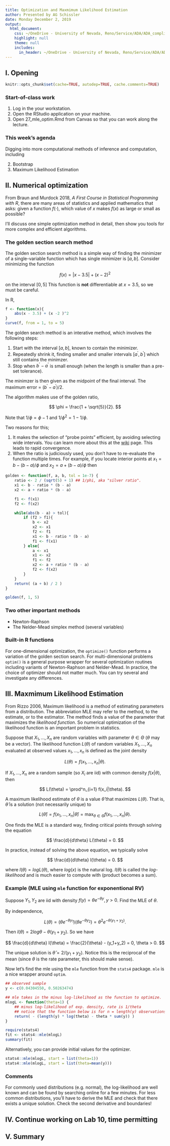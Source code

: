 ```yaml
---
title: Optimization and Maxmimum Likelihood Estimation
author: Presented by AG Schissler
date: Monday December 2, 2019
output:
  html_document:
    css: ~/OneDrive - University of Nevada, Reno/Service/ADA/ADA_compliant_teaching_workflow/styles/base.css
    highlight: null
    theme: null
    includes:
      in_header: ~/OneDrive - University of Nevada, Reno/Service/ADA/ADA_compliant_teaching_workflow/styles/notebook.html
---
```


## I. Opening 

```r
knitr::opts_chunk$set(cache=TRUE, autodep=TRUE, cache.comments=TRUE)
```

### Start-of-class work

1. Log in the your workstation.
2. Open the RStudio application on your machine.
3. Open 27_mle_optim.Rmd from Canvas so that you can work along the lecture.

### This week's agenda

Digging into more computational methods of inference and computation, including

2) Bootstrap
3) Maximum Likelihood Estimation

## II. Numerical optimization

From Braun and Murdock 2018, *A First Course in Statistical Programming with R*, there are many areas of statistics and applied mathematics that asks: given a function $f(\cdot)$, which value of $x$ makes $f(x)$ as large or small as possible?

I'll discuss one simple optimization method in detail, then show you tools for more complex and efficient algorithms.

### The golden section search method

The golden section search method is a simple way of finding the minimizer of a single-variable function which has single minimizer is $[a,b]$. Consider minimizing the function

$$
f(x) = |x - 3.5| + (x - 2)^2
$$

on the interval $[0,5]$ This function is **not** differentiable at $x=3.5$, so we must be careful.

In R,

```r
f <- function(x){
    abs(x - 3.5) + (x -2 )^2
}
curve(f, from = 1, to = 5)
```

The golden search method is an interative method, which involves the following steps:

1. Start with the interval $[a,b]$, known to contain the minimizer.
2. Repeatedly shrink it, finding smaller and smaller intervals $[a^\prime,b^\prime]$ which still contains the minimzer.
3. Stop when $b^\prime - a^\prime$ is small enough (when the length is smaller than a pre-set tolerance).

The minimzer is then given as the midpoint of the final interval. The maximum error = $(b^\prime - a^\prime) / 2$.

The algorithm makes use of the golden ratio,

$$
\phi = \frac{1 + \sqrt{5}}{2}.
$$

Note that $1/\phi = \phi - 1$ and $1/\phi^2 = 1 - 1/\phi$.

Two reasons for this;

1) It makes the selection of "probe points" efficient, by avoiding selecting wide intervals. You can learn more about this at the [wiki](https://en.wikipedia.org/wiki/Golden-section_search) page. This leads to rapid convergence.
2) When the ratio is judiciously used, you don't have to re-evaluate the function multiple times. For example, if you locate interior points at $x_1 = b-(b-a)/\phi$ and $x_2 = a + (b-a)/\phi$ then

\begin{align}
x_1^{\prime} &= b - (b-a^{\prime})/\phi \\
 &= b - (b-x_1)/\phi \\
 &= b - (b-a)/\phi^2 \\
 &= a + (b -a)/\phi \\
 &= x_2
\end{align}




```r
golden <- function(f, a, b, tol = 1e-7) {
    ratio <- 2 / (sqrt(5) + 1) ## 1/phi, aka "silver ratio".
    x1 <- b - ratio * (b - a)
    x2 <- a + ratio * (b - a)

    f1 <- f(x1)
    f2 <- f(x2)

    while(abs(b - a) > tol){
        if (f2 > f1){
            b <- x2
            x2 <- x1
            f2 <- f1
            x1 <- b - ratio * (b - a)
            f1 <- f(x1)
        } else{
            a <- x1
            x1 <- x2
            f1 <- f2
            x2 <- a + ratio * (b - a)
            f2 <- f(x2)
        }
    }
    return( (a + b) / 2 )
}
```
```r
golden(f, 1, 5)
```

### Two other important methods

- Newton-Raphson
- The Nelder-Mead simplex method (several variables)

### Built-in R functions

For one-dimensional optimization, the `optimize()` function performs a variation of the golden section search. For multi-dimensional problems `optim()` is a general purpose wrapper for several optimization routines including variants of Newton-Raphson and Nelder-Mead. In practice, the choice of optimizer should not matter much. You can try several and investigate any differences.

## III. Maxmimum Likelihood Estimation

From Rizzo 2006, Maximum likelihood is a method of estimating parameters from a distribution. The abbreviation MLE may refer to the method, to the estimate, or to the estimator. The method finds a value of the parameter that maximizes the *likelihood function*. So numerical optimization of the likelihood function is an important problem in statistics.

Suppose that $X_1, \ldots, X_n$ are random variables with parameter $\theta \in \Theta$ ($\theta$ may be a vector). The likelihood function $L(\theta)$ of random variables $X_1, \ldots, X_n$ evaluated at observed values $x_1, \ldots, x_n$ is defined as the joint density

$$
L(\theta) = f(x_1,\ldots,x_n | \theta).
$$

If $X_1, \ldots, X_n$ are a random sample (so $X_i$ are iid) with common density $f(x|\theta)$, then

$$
L(\theta) = \prod^n_{i=1} f(x_i|\theta).
$$

A maximum likelihood estimate of $\theta$ is a value $\hat{\theta}$ that maximizes $L(\theta)$. That is, $\hat{\theta}$ is a solution (not necessarily unique) to

$$
L(\hat{\theta}) = f(x_1,\ldots,x_n | \hat{\theta}) = \max_{\theta \in \Theta} f(x_1,\ldots,x_n | \theta).
$$

One finds the MLE is a standard way, finding critical points through solving the equation

$$
\frac{d}{d\theta} L(\theta) = 0.
$$

In practice, instead of solving the above equation, we typically solve 

$$
\frac{d}{d\theta} l(\theta) = 0.
$$

where $l(\theta) = log L(\theta)$, where $log(x)$ is the natural log. $l(\theta)$ is called the *log-likelihood* and is much easier to compute with (product becomes a sum).

### Example (MLE using `mle` function for exponentional RV)

Suppose $Y_1,Y_2$ are iid with density $f(y)= \theta e^{-\theta y}, y > 0$. Find the MLE of $\theta$.

By independence, 

$$
L(\theta) = (\theta e^{-\theta y_1}) (\theta e^{-\theta y_2}) = \theta^2 e^{-\theta(y_1+y_2)}.
$$

Then $l(\theta)=2log\theta-\theta(y_1+y_2)$. So we have

$$
\frac{d}{d\theta} l(\theta) = \frac{2}{\theta} - (y_1+y_2) = 0, \theta > 0.
$$

The unique solution is $\hat{\theta} = 2/(y_1+y_2)$. Notice this is the reciprocal of the mean (since $\theta$ is the rate parameter, this should make sense).

Now let's find the mle using the `mle` function from the `stats4` package. `mle` is a nice wrapper around `optim`.

```r
## observed sample
y <- c(0.04304550, 0.50263474)

## mle takes in the minus log-likelihood as the function to optimize.
mlogL <- function(theta=1) {
    ## minus log-likelihood of exp. density, rate is 1/theta
    ## notice that the function below is for n = length(y) observations
    return( - (length(y) * log(theta) - theta * sum(y)) )
}

require(stats4)
fit <- stats4::mle(mlogL)
summary(fit)
```

Alternatively, you can provide initial values for the optimizer.

```r
stats4::mle(mlogL, start = list(theta=1))
stats4::mle(mlogL, start = list(theta=mean(y)))
```

### Comments

For commonly used distributions (e.g. normal), the log-likelihood are well known and can be found by searching online for a few minutes. For less common distributions, you'll have to derive the MLE and check that there exists a unique solution. Check the second derivative and boundaries!

## IV. Continue working on Lab 10, time permitting

## V. Summary



